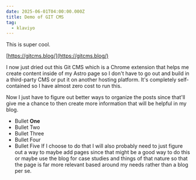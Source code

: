 ```yaml
---
date: 2025-06-01T04:00:00.000Z
title: Demo of GIT CMS
tag:
  - klaviyo
---
```


This is super cool. 

[https://gitcms.blog/](https://gitcms.blog/)

I now just dried out this Git CMS which is a Chrome extension that helps me create content inside of my Astro page so I don't have to go out and build in a third-party CMS or put it on another hosting platform. It's completely self-contained so I have almost zero cost to run this. 


Now I just have to figure out better ways to organize the posts since that'll give me a chance to then create more information that will be helpful in my blog. 

- Bullet **One** 
- Bullet Two 
- Bullet Three 
- Bullet Four
- Bullet Five 
If I choose to do that I will also probably need to just figure out a way to maybe add pages since that might be a good way to do this or maybe use the blog for case studies and things of that nature so that the page is far more relevant based around my needs rather than a blog per se.


